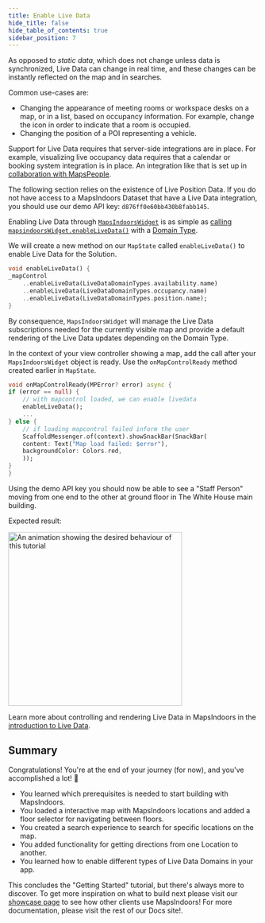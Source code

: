 ```yaml
---
title: Enable Live Data
hide_title: false
hide_table_of_contents: true
sidebar_position: 7
---
```



As opposed to _static data_, which does not change unless data is synchronized, Live Data can change in real time, and these changes can be instantly reflected on the map and in searches.

Common use-cases are:

* Changing the appearance of meeting rooms or workspace desks on a map, or in a list, based on occupancy information. For example, change the icon in order to indicate that a room is occupied.
* Changing the position of a POI representing a vehicle.

Support for Live Data requires that server-side integrations are in place. For example, visualizing live occupancy data requires that a calendar or booking system integration is in place. An integration like that is set up in [collaboration with MapsPeople](https://www.mapspeople.com/mapsindoors-integrations/).

The following section relies on the existence of Live Position Data. If you do not have access to a MapsIndoors Dataset that have a Live Data integration, you should use our demo API key: `d876ff0e60bb430b8fabb145`.

Enabling Live Data through [`MapsIndoorsWidget`](example.com) is as simple as [calling `mapsindoorsWidget.enableLiveData()`](example.com) with a [Domain Type](example.com).

We will create a new method on our `MapState` called `enableLiveData()` to enable Live Data for the Solution.

```dart
void enableLiveData() {
_mapControl
    ..enableLiveData(LiveDataDomainTypes.availability.name)
    ..enableLiveData(LiveDataDomainTypes.occupancy.name)
    ..enableLiveData(LiveDataDomainTypes.position.name);
}
```

By consequence, `MapsIndoorsWidget` will manage the Live Data subscriptions needed for the currently visible map and provide a default rendering of the Live Data updates depending on the Domain Type.

In the context of your view controller showing a map, add the call after your `MapsIndoorsWidget` object is ready. Use the `onMapControlReady` method created earlier in `MapState`.

```dart
void onMapControlReady(MPError? error) async {
if (error == null) {
    // with mapcontrol loaded, we can enable livedata
    enableLiveData();
    ...
} else {
    // if loading mapcontrol failed inform the user
    ScaffoldMessenger.of(context).showSnackBar(SnackBar(
    content: Text("Map load failed: $error"),
    backgroundColor: Colors.red,
    ));
}
}
```

Using the demo API key you should now be able to see a "Staff Person" moving from one end to the other at ground floor in The White House main building.

Expected result:

<img src="/img/getting-started/flutter_livedata.gif" alt="An animation showing the desired behaviour of this tutorial" width="350"/>

Learn more about controlling and rendering Live Data in MapsIndoors in the [introduction to Live Data](/live-data-intro/).

## Summary

Congratulations! You're at the end of your journey (for now), and you've accomplished a lot! 🎉

* You learned which prerequisites is needed to start building with MapsIndoors.
* You loaded a interactive map with MapsIndoors locations and added a floor selector for navigating between floors.
* You created a search experience to search for specific locations on the map.
* You added functionality for getting directions from one Location to another.
* You learned how to enable different types of Live Data Domains in your app.

This concludes the "Getting Started" tutorial, but there's always more to discover. To get more inspiration on what to build next please visit our [showcase page](https://www.mapspeople.com/showcases) to see how other clients use MapsIndoors! For more documentation, please visit the rest of our Docs site!.
